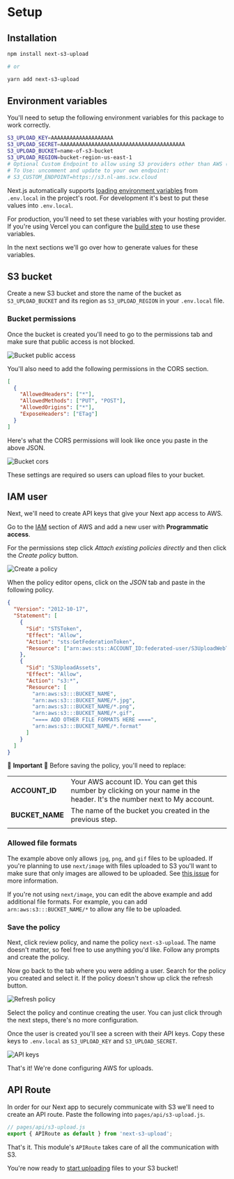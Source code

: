 # Setup

## Installation

```bash
npm install next-s3-upload

# or

yarn add next-s3-upload
```

## Environment variables

You'll need to setup the following environment variables for this package to work correctly.

```bash
S3_UPLOAD_KEY=AAAAAAAAAAAAAAAAAAAA
S3_UPLOAD_SECRET=AAAAAAAAAAAAAAAAAAAAAAAAAAAAAAAAAAAAAAAA
S3_UPLOAD_BUCKET=name-of-s3-bucket
S3_UPLOAD_REGION=bucket-region-us-east-1
# Optional Custom Endpoint to allow using S3 providers other than AWS (ie: DigitalOcean, Scaleway, Wasabi...)
# To Use: uncomment and update to your own endpoint:
# S3_CUSTOM_ENDPOINT=https://s3.nl-ams.scw.cloud
```

Next.js automatically supports [loading environment variables](https://nextjs.org/docs/basic-features/environment-variables) from `.env.local` in the project's root. For development it's best to put these values into `.env.local`.

For production, you'll need to set these variables with your hosting provider. If you're using Vercel you can configure the [build step](https://vercel.com/docs/build-step#environment-variables) to use these variables.

In the next sections we'll go over how to generate values for these variables.

## S3 bucket

Create a new S3 bucket and store the name of the bucket as `S3_UPLOAD_BUCKET` and its region as `S3_UPLOAD_REGION` in your `.env.local` file.

### Bucket permissions

Once the bucket is created you'll need to go to the permissions tab and make sure that public access is not blocked.

![Bucket public access](/bucket-public-access.png)

You'll also need to add the following permissions in the CORS section.

```json
[
  {
    "AllowedHeaders": ["*"],
    "AllowedMethods": ["PUT", "POST"],
    "AllowedOrigins": ["*"],
    "ExposeHeaders": ["ETag"]
  }
]
```

Here's what the CORS permissions will look like once you paste in the above JSON.

![Bucket cors](/bucket-cors.png)

These settings are required so users can upload files to your bucket.

## IAM user

Next, we'll need to create API keys that give your Next app access to AWS.

Go to the [IAM](https://console.aws.amazon.com/iam/home) section of AWS and add a new user with **Programmatic access**.

For the permissions step click _Attach existing policies directly_ and then click the _Create policy_ button.

![Create a policy](/create-a-policy.png)

When the policy editor opens, click on the _JSON_ tab and paste in the following policy.

```json
{
  "Version": "2012-10-17",
  "Statement": [
    {
      "Sid": "STSToken",
      "Effect": "Allow",
      "Action": "sts:GetFederationToken",
      "Resource": ["arn:aws:sts::ACCOUNT_ID:federated-user/S3UploadWebToken"]
    },
    {
      "Sid": "S3UploadAssets",
      "Effect": "Allow",
      "Action": "s3:*",
      "Resource": [
        "arn:aws:s3:::BUCKET_NAME",
        "arn:aws:s3:::BUCKET_NAME/*.jpg",
        "arn:aws:s3:::BUCKET_NAME/*.png",
        "arn:aws:s3:::BUCKET_NAME/*.gif",
        "==== ADD OTHER FILE FORMATS HERE ====",
        "arn:aws:s3:::BUCKET_NAME/*.format"
      ]
    }
  ]
}
```

🚨 **Important** 🚨 Before saving the policy, you'll need to replace:

|                 |                                                                                                                          |
| --------------- | ------------------------------------------------------------------------------------------------------------------------ |
| **ACCOUNT_ID**  | Your AWS account ID. You can get this number by clicking on your name in the header. It's the number next to My account. |
| **BUCKET_NAME** | The name of the bucket you created in the previous step.                                                                 |
|                 |                                                                                                                          |

### Allowed file formats

The example above only allows `jpg`, `png`, and `gif` files to be uploaded. If you're planning to use `next/image` with files uploaded to S3 you'll want to make sure that only images are allowed to be uploaded. See [this issue](https://github.com/ryanto/next-s3-upload/issues/19) for more information.

If you're not using `next/image`, you can edit the above example and add additional file formats. For example, you can add `arn:aws:s3:::BUCKET_NAME/*` to allow any file to be uploaded.

### Save the policy

Next, click review policy, and name the policy `next-s3-upload`. The name doesn't matter, so feel free to use anything you'd like. Follow any prompts and create the policy.

Now go back to the tab where you were adding a user. Search for the policy you created and select it. If the policy doesn't show up click the refresh button.

![Refresh policy](/refresh-policy.png)

Select the policy and continue creating the user. You can just click through the next steps, there's no more configuration.

Once the user is created you'll see a screen with their API keys. Copy these keys to `.env.local` as `S3_UPLOAD_KEY` and `S3_UPLOAD_SECRET`.

![API keys](/api-keys.png)

That's it! We're done configuring AWS for uploads.

## API Route

In order for our Next app to securely communicate with S3 we'll need to create an API route. Paste the following into `pages/api/s3-upload.js`.

```js
// pages/api/s3-upload.js
export { APIRoute as default } from 'next-s3-upload';
```

That's it. This module's `APIRoute` takes care of all the communication with S3.

You're now ready to [start uploading](/basic-example) files to your S3 bucket!
